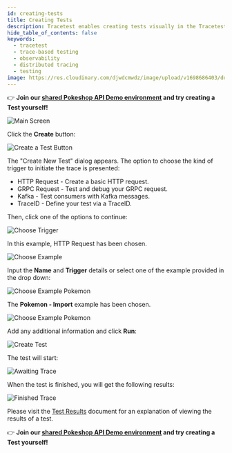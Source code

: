 ```yaml
---
id: creating-tests
title: Creating Tests
description: Tracetest enables creating tests visually in the Tracetest Web UI.
hide_table_of_contents: false
keywords:
  - tracetest
  - trace-based testing
  - observability
  - distributed tracing
  - testing
image: https://res.cloudinary.com/djwdcmwdz/image/upload/v1698686403/docs/Blog_Thumbnail_14_rsvkmo.jpg
---
```


👉 **Join our [shared Pokeshop API Demo environment](https://app.tracetest.io/organizations/ttorg_2179a9cd8ba8dfa5/invites/invite_760904a64b4b9dc9/accept) and try creating a Test yourself!**

![Main Screen](../img/main-screen-0.14.png)

Click the **Create** button:

![Create a Test Button](../img/create-test-button-0.14.png)

The "Create New Test" dialog appears.
The option to choose the kind of trigger to initiate the trace is presented:

- HTTP Request - Create a basic HTTP request.
- GRPC Request - Test and debug your GRPC request.
- Kafka - Test consumers with Kafka messages.
- TraceID - Define your test via a TraceID.

Then, click one of the options to continue:

![Choose Trigger](../img/choose-trigger-0.14.png)

In this example, HTTP Request has been chosen.

![Choose Example](../img/choose-example-0.14.png)

Input the **Name** and **Trigger** details or select one of the example provided in the drop down:

![Choose Example Pokemon](../img/choose-example-pokemon-0.14.png)

The **Pokemon - Import** example has been chosen.

![Choose Example Pokemon](../img/choose-example-pokemon-import-0.14.png)

Add any additional information and click **Run**:

![Create Test](../img/provide-addl-information-0.14.png)

The test will start:

![Awaiting Trace](../img/awaiting-trace-0.14.png)

When the test is finished, you will get the following results:

![Finished Trace](../img/finished-trace-0.14.png)

Please visit the [Test Results](/web-ui/test-results) document for an explanation of viewing the results of a test.

👉 **Join our [shared Pokeshop API Demo environment](https://app.tracetest.io/organizations/ttorg_2179a9cd8ba8dfa5/invites/invite_760904a64b4b9dc9/accept) and try creating a Test yourself!**

